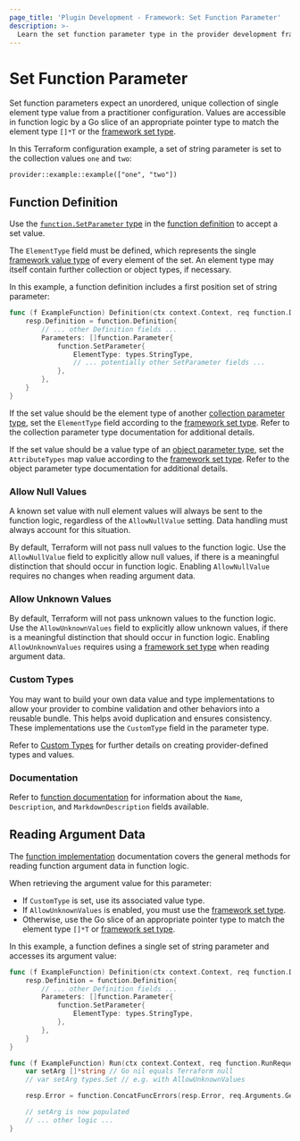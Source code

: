 ```yaml
---
page_title: 'Plugin Development - Framework: Set Function Parameter'
description: >-
  Learn the set function parameter type in the provider development framework.
---
```


# Set Function Parameter

Set function parameters expect an unordered, unique collection of single element type value from a practitioner configuration. Values are accessible in function logic by a Go slice of an appropriate pointer type to match the element type `[]*T` or the [framework set type](/terraform/plugin/framework/handling-data/types/set).

In this Terraform configuration example, a set of string parameter is set to the collection values `one` and `two`:

```hcl
provider::example::example(["one", "two"])
```

## Function Definition

Use the [`function.SetParameter` type](https://pkg.go.dev/github.com/hashicorp/terraform-plugin-framework/function#SetParameter) in the [function definition](/terraform/plugin/framework/functions/implementation#definition-method) to accept a set value.

The `ElementType` field must be defined, which represents the single [framework value type](/terraform/plugin/framework/handling-data/types) of every element of the set. An element type may itself contain further collection or object types, if necessary.

In this example, a function definition includes a first position set of string parameter:

```go
func (f ExampleFunction) Definition(ctx context.Context, req function.DefinitionRequest, resp *function.DefinitionResponse) {
    resp.Definition = function.Definition{
        // ... other Definition fields ...
        Parameters: []function.Parameter{
            function.SetParameter{
                ElementType: types.StringType,
                // ... potentially other SetParameter fields ...
            },
        },
    }
}
```

If the set value should be the element type of another [collection parameter type](/terraform/plugin/framework/functions/parameters#collection-parameter-types), set the `ElementType` field according to the [framework set type](/terraform/plugin/framework/handling-data/types/set). Refer to the collection parameter type documentation for additional details.

If the set value should be a value type of an [object parameter type](/terraform/plugin/framework/functions/parameters#object-parameter-type), set the `AttributeTypes` map value according to the [framework set type](/terraform/plugin/framework/handling-data/types/set). Refer to the object parameter type documentation for additional details.

### Allow Null Values

<Highlight>

A known set value with null element values will always be sent to the function logic, regardless of the `AllowNullValue` setting. Data handling must always account for this situation.

</Highlight>

By default, Terraform will not pass null values to the function logic. Use the `AllowNullValue` field to explicitly allow null values, if there is a meaningful distinction that should occur in function logic. Enabling `AllowNullValue` requires no changes when reading argument data.

### Allow Unknown Values

By default, Terraform will not pass unknown values to the function logic. Use the `AllowUnknownValues` field to explicitly allow unknown values, if there is a meaningful distinction that should occur in function logic. Enabling `AllowUnknownValues` requires using a [framework set type](/terraform/plugin/framework/handling-data/types/set) when reading argument data.

### Custom Types

You may want to build your own data value and type implementations to allow your provider to combine validation and other behaviors into a reusable bundle. This helps avoid duplication and ensures consistency. These implementations use the `CustomType` field in the parameter type.

Refer to [Custom Types](/terraform/plugin/framework/handling-data/types/custom) for further details on creating provider-defined types and values.

### Documentation

Refer to [function documentation](/terraform/plugin/framework/functions/documentation) for information about the `Name`, `Description`, and `MarkdownDescription` fields available.

## Reading Argument Data

The [function implementation](/terraform/plugin/framework/functions/implementation) documentation covers the general methods for reading function argument data in function logic.

When retrieving the argument value for this parameter:

* If `CustomType` is set, use its associated value type.
* If `AllowUnknownValues` is enabled, you must use the [framework set type](/terraform/plugin/framework/handling-data/types/set).
* Otherwise, use the Go slice of an appropriate pointer type to match the element type `[]*T` or [framework set type](/terraform/plugin/framework/handling-data/types/set).

In this example, a function defines a single set of string parameter and accesses its argument value:

```go
func (f ExampleFunction) Definition(ctx context.Context, req function.DefinitionRequest, resp *function.DefinitionResponse) {
    resp.Definition = function.Definition{
        // ... other Definition fields ...
        Parameters: []function.Parameter{
            function.SetParameter{
                ElementType: types.StringType,
            },
        },
    }
}

func (f ExampleFunction) Run(ctx context.Context, req function.RunRequest, resp *function.RunResponse) {
    var setArg []*string // Go nil equals Terraform null
    // var setArg types.Set // e.g. with AllowUnknownValues

    resp.Error = function.ConcatFuncErrors(resp.Error, req.Arguments.Get(ctx, &setArg))

    // setArg is now populated
    // ... other logic ...
}
```
